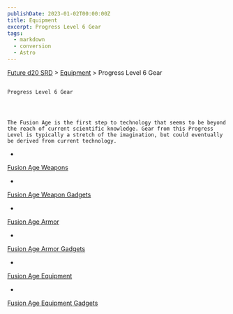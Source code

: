 ```yaml
---
publishDate: 2023-01-02T00:00:00Z
title: Equipment
excerpt: Progress Level 6 Gear
tags:
  - markdown
  - conversion
  - Astro
---
```







[Future d20 SRD](/#futureD20)
     > [Equipment](future-d20-srd-equipment-index)
     > Progress Level 6 Gear
    




## 
    Progress Level 6 Gear
   



    The Fusion Age is the first step to technology that seems to be beyond the reach of current scientific knowledge. Gear from this Progress Level is typically a stretch of the imagination, but could eventually be derived from current technology.
   


- 
[Fusion Age Weapons](future-d20-srd-equipment-fusion-age-weapons)

- 
[Fusion       Age Weapon Gadgets](future-d20-srd-equipment-fusion-age-weapon-gadgets)

- 
[Fusion Age Armor](future-d20-srd-equipment-fusion-age-armor)

- 
[Fusion       Age Armor Gadgets](future-d20-srd-equipment-fusion-age-armor-gadgets)

- 
[Fusion Age       Equipment](future-d20-srd-equipment-fusion-age-equipment)

- 
[Fusion       Age Equipment Gadgets](future-d20-srd-equipment-fusion-age-equipment-gadgets)







